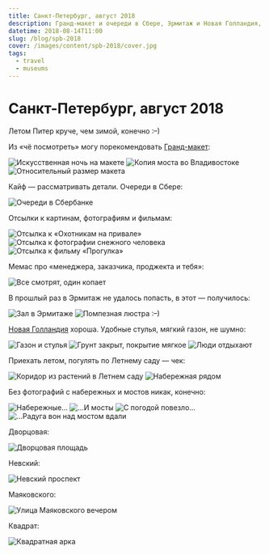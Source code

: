 ```yaml
---
title: Санкт-Петербург, август 2018
description: Гранд-макет и очереди в Сбере, Эрмитаж и Новая Голландия, Летний сад и Дворцовая площадь, Невский и квадрат, набережные и мосты.
datetime: 2018-08-14T11:00
slug: /blog/spb-2018
cover: /images/content/spb-2018/cover.jpg
tags:
  - travel
  - museums
---
```


# Санкт-Петербург, август 2018

Летом Питер круче, чем зимой, конечно <nobr>:–)</nobr>

Из «чё посмотреть» могу порекомендовать [Гранд-макет](https://grandmaket.ru):

![Искусственная ночь на макете](/images/content/spb-2018/1.jpg)
![Копия моста во Владивостоке](/images/content/spb-2018/2.jpg)
![Относительный размер макета](/images/content/spb-2018/3.jpg)

Кайф — рассматривать детали. Очереди в Сбере:

![Очереди в Сбербанке](/images/content/spb-2018/4.jpg)

Отсылки к картинам, фотографиям и фильмам:

![Отсылка к «Охотникам на привале»](/images/content/spb-2018/5.jpg)
![Отсылка к фотографии снежного человека](/images/content/spb-2018/6.jpg)
![Отсылка к фильму «Прогулка»](/images/content/spb-2018/7.jpg)

Мемас про «менеджера, заказчика, проджекта и тебя»:

![Все смотрят, один копает](/images/content/spb-2018/8.jpg)

В прошлый раз в Эрмитаж не удалось попасть, в этот — получилось:

![Зал в Эрмитаже](/images/content/spb-2018/9.jpg)
![Помпезная люстра :–)](/images/content/spb-2018/10.jpg)

[Новая Голландия](http://www.newhollandsp.ru) хороша. Удобные стулья, мягкий газон, не шумно:

![Газон и стулья](/images/content/spb-2018/13.jpg)
![Грунт закрыт, покрытие мягкое](/images/content/spb-2018/14.jpg)
![Люди отдыхают](/images/content/spb-2018/15.jpg)

Приехать летом, погулять по Летнему саду — чек:

![Коридор из растений в Летнем саду](/images/content/spb-2018/16.jpg)
![Набережная рядом](/images/content/spb-2018/17.jpg)

Без фотографий с набережных и мостов никак, конечно:

![Набережные...](/images/content/spb-2018/cover.jpg)
![...И мосты](/images/content/spb-2018/19.jpg)
![С погодой повезло...](/images/content/spb-2018/20.jpg)
![...Радуга вон над мостом вдали](/images/content/spb-2018/21.jpg)

Дворцовая:

![Дворцовая площадь](/images/content/spb-2018/22.jpg)

Невский:

![Невский проспект](/images/content/spb-2018/23.jpg)

Маяковского:

![Улица Маяковского вечером](/images/content/spb-2018/24.jpg)

Квадрат:

![Квадратная арка](/images/content/spb-2018/25.jpg)
